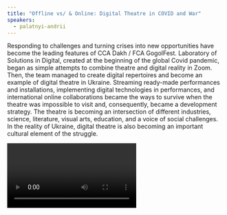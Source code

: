```yaml
---
title: "Offline vs/ & Online: Digital Theatre in COVID and War"
speakers:
  - palatnyi-andrii
---
```

Responding to challenges and turning crises into new opportunities have become the leading features of CCA Dakh / FCA GogolFest. Laboratory of Solutions in Digital, created at the beginning of the global Covid pandemic, began as simple attempts to combine theatre and digital reality in Zoom. Then, the team managed to create digital repertoires and become an example of digital theatre in Ukraine. Streaming ready-made performances and installations, implementing digital technologies in performances, and international online collaborations became the ways to survive when the theatre was impossible to visit and, consequently, became a development strategy. The theatre is becoming an intersection of different industries, science, literature, visual arts, education, and a voice of social challenges. In the reality of Ukraine, digital theatre is also becoming an important cultural element of the struggle.

<Video provider="youtube" id="4lGz-4ES-Ds" />

<Speakers>
  <Speaker speaker="palatnyi-andrii" />
</Speakers>

